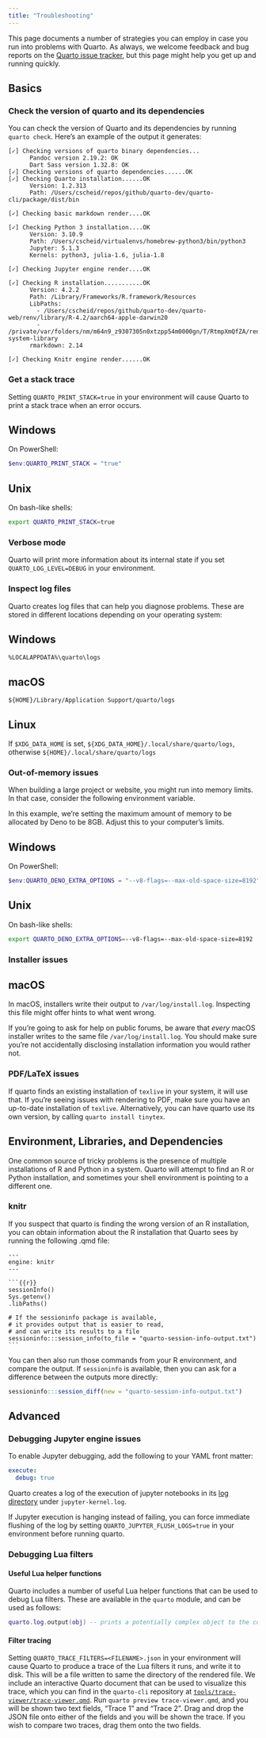 ```yaml
---
title: "Troubleshooting"
---
```


This page documents a number of strategies you can employ in case you run into problems with Quarto.
As always, we welcome feedback and bug reports on the [Quarto issue tracker](https://github.com/quarto-dev/quarto-cli/issues),
but this page might help you get up and running quickly.

## Basics

### Check the version of quarto and its dependencies
 
You can check the version of Quarto and its dependencies by running `quarto check`. Here's an example of the output it generates:

```
[✓] Checking versions of quarto binary dependencies...
      Pandoc version 2.19.2: OK
      Dart Sass version 1.32.8: OK
[✓] Checking versions of quarto dependencies......OK
[✓] Checking Quarto installation......OK
      Version: 1.2.313
      Path: /Users/cscheid/repos/github/quarto-dev/quarto-cli/package/dist/bin

[✓] Checking basic markdown render....OK

[✓] Checking Python 3 installation....OK
      Version: 3.10.9
      Path: /Users/cscheid/virtualenvs/homebrew-python3/bin/python3
      Jupyter: 5.1.3
      Kernels: python3, julia-1.6, julia-1.8

[✓] Checking Jupyter engine render....OK

[✓] Checking R installation...........OK
      Version: 4.2.2
      Path: /Library/Frameworks/R.framework/Resources
      LibPaths:
        - /Users/cscheid/repos/github/quarto-dev/quarto-web/renv/library/R-4.2/aarch64-apple-darwin20
        - /private/var/folders/nm/m64n9_z9307305n0xtzpp54m0000gn/T/RtmpXmQfZA/renv-system-library
      rmarkdown: 2.14

[✓] Checking Knitr engine render......OK
```

### Get a stack trace

Setting `QUARTO_PRINT_STACK=true` in your environment will cause Quarto to print a stack trace when an error occurs.

::: panel-tabset

## Windows

On PowerShell:

```powershell
$env:QUARTO_PRINT_STACK = "true"
```

## Unix

On bash-like shells:

```bash
export QUARTO_PRINT_STACK=true
```

:::

### Verbose mode

Quarto will print more information about its internal state if you set `QUARTO_LOG_LEVEL=DEBUG` in your environment.

### Inspect log files {#log-files}

Quarto creates log files that can help you diagnose problems. These are stored in different locations depending on your operating system:

::: panel-tabset

## Windows

`%LOCALAPPDATA%\quarto\logs`

## macOS

`${HOME}/Library/Application Support/quarto/logs`

## Linux

If `$XDG_DATA_HOME` is set, `${XDG_DATA_HOME}/.local/share/quarto/logs`, otherwise `${HOME}/.local/share/quarto/logs`

:::

### Out-of-memory issues

When building a large project or website, you might run into memory limits. In that case, consider the following environment variable.

In this example, we're setting the maximum amount of memory to be allocated by Deno to be 8GB. Adjust this to your computer's limits.

::: panel-tabset

## Windows

On PowerShell:

```powershell
$env:QUARTO_DENO_EXTRA_OPTIONS = "--v8-flags=--max-old-space-size=8192"
```

## Unix

On bash-like shells:

```bash
export QUARTO_DENO_EXTRA_OPTIONS=--v8-flags=--max-old-space-size=8192
```

:::

### Installer issues

::: panel-tabset

## macOS

In macOS, installers write their output to `/var/log/install.log`. Inspecting this file might offer hints to what went wrong.

::: callout-warning

If you're going to ask for help on public forums, be aware that *every* macOS installer writes to the same file `/var/log/install.log`. 
You should make sure you're not accidentally disclosing installation information you would rather not.
:::

:::

### PDF/LaTeX issues

If quarto finds an existing installation of `texlive` in your system, it will use that. If you're seeing
issues with rendering to PDF, make sure you have an up-to-date installation of `texlive`. Alternatively, you can have quarto use its own version, by calling `quarto install tinytex`.

## Environment, Libraries, and Dependencies

One common source of tricky problems is the presence of multiple installations of R and Python in a system. Quarto will attempt to find an R or Python installation, and sometimes your shell environment is pointing to a different one.

### knitr

If you suspect that quarto is finding the wrong version of an R installation, you can obtain information about the R installation that Quarto sees by running the following .qmd file:

````
---
engine: knitr
---

```{{r}}
sessionInfo()
Sys.getenv()
.libPaths()

# If the sessioninfo package is available, 
# it provides output that is easier to read,
# and can write its results to a file
sessioninfo:::session_info(to_file = "quarto-session-info-output.txt")
```
````

You can then also run those commands from your R environment, and compare the output. If `sessioninfo` is available, then you
can ask for a difference between the outputs more directly:

```r
sessioninfo:::session_diff(new = "quarto-session-info-output.txt")
```

## Advanced

### Debugging Jupyter engine issues

To enable Jupyter debugging, add the following to your YAML front matter:

```yml
execute:
  debug: true
```

Quarto creates a log of the execution of jupyter notebooks in its [log directory](#log-files) under `jupyter-kernel.log`.

If Jupyter execution is hanging instead of failing, you can force immediate flushing of the log by setting `QUARTO_JUPYTER_FLUSH_LOGS=true` in your environment before running quarto.

### Debugging Lua filters

#### Useful Lua helper functions

Quarto includes a number of useful Lua helper functions that can be used to debug Lua filters. These are available in the `quarto` module, and can be used as follows:

```lua
quarto.log.output(obj) -- prints a potentially complex object to the console
```

#### Filter tracing

Setting `QUARTO_TRACE_FILTERS=<FILENAME>.json` in your environment will cause Quarto to produce a trace of the Lua filters it runs, and write it to disk. This will be a file written to same the directory of the rendered file. We include an interactive Quarto document that can be used to visualize this trace, which you can find in the `quarto-cli` repository at [`tools/trace-viewer/trace-viewer.qmd`](https://github.com/quarto-dev/quarto-cli/tree/main/tools/trace-viewer/trace-viewer.qmd). Run `quarto preview trace-viewer.qmd`, and you will be shown two text fields, "Trace 1" and "Trace 2". Drag and drop the JSON file onto either of the fields and you will be shown the trace. If you wish to compare two traces, drag them onto the two fields. 

